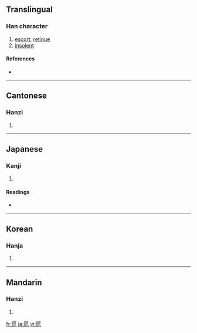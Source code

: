 ==Translingual==

===Han character===
{{Han char|rn=63|rad=戶|as=07|sn=11|four=7221<sub>7</sub>|canj=竹尸口日山 (HSRAU), 戈尸口日山 (ISRAU)}}

# [[escort]], [[retinue]]
# [[insolent]]

====References====
* {{Han ref|kx=0416.160|dkj=11746|dj=0761.200|hdz=32264.010|uh=6248|ud=25160|bh=B1AF|bd=45487}}

----

==Cantonese==

===Hanzi===
{{yue-hanzi|jyut=|y=wu6}}

# {{defn|Cantonese}}

----

==Japanese==

===Kanji===
{{ja-kanji|grade=|rs=戶07}}

# {{defn|Japanese}}

====Readings====
* {{ja-readings|on=[[こ]] (ko)|kun=[[したがう]] (shitagau)}}

----

==Korean==

===Hanja===
{{ko-hanja|hangeul=호|eumhun=|rv=ho|mr=ho|y=ho}}

# {{defn|Korean}}

----

==Mandarin==

===Hanzi===
{{cmn-hanzi|pin=[[hù]] ([[hu4]]), [[zā]] ([[za1]]), [[zhá]] ([[zha2]]), [[zhǎ]] ([[zha3]])|wg=hu<sup>4</sup>, tsa<sup>1</sup>, cha<sup>2</sup>, cha<sup>3</sup>}}

# {{defn|Mandarin}}

[[fr:扈]]
[[ja:扈]]
[[vi:扈]]